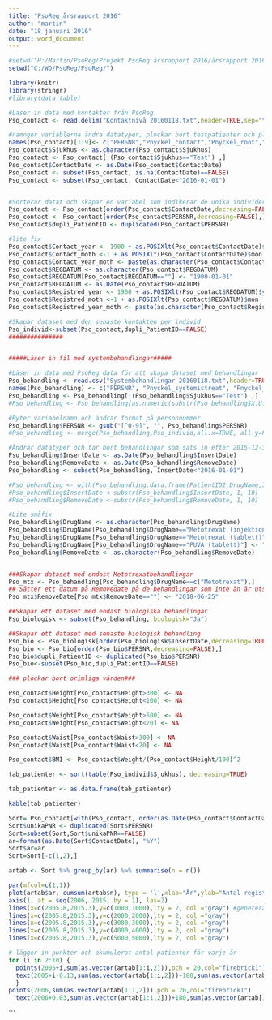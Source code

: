 ```yaml
---
title: "PsoReg årsrapport 2016"
author: "martin"
date: "18 januari 2016"
output: word_document
---
```

```r
#setwd("H:/Martin/PsoReg/Projekt PsoReg årsrapport 2016/årsrapport 2016 WD/Pso årsrapport 2016/Pso-16")
setwd("C:/WD/PsoReg/PsoReg/")

library(knitr)
library(stringr)
#library(data.table)

#Läser in data med kontakter från PsoReg
Pso_contact <- read.delim("Kontaktnivå 20160118.txt",header=TRUE,sep="\t",encoding="UTF-8", dec=",")

#namnger variablerna ändra datatyper, plockar bort testpatienter och plockar bort kontakter utan kontaktdatum och kontakter efter 2015-12-31
names(Pso_contact)[1:9]<- c("PERSNR","Pnyckel_contact","Pnyckel_root","Fnyckel_contact","PAT_ID","Kön","Aktiv_patient", "Sjukhus","ContactDate")
Pso_contact$Sjukhus <- as.character(Pso_contact$Sjukhus)
Pso_contact <- Pso_contact[!(Pso_contact$Sjukhus=="Test") ,]
Pso_contact$ContactDate <- as.Date(Pso_contact$ContactDate)
Pso_contact <- subset(Pso_contact, is.na(ContactDate)==FALSE)
Pso_contact <- subset(Pso_contact, ContactDate<"2016-01-01")


#Sorterar datat och skapar en variabel som indikerar de unika individerna dupli_PatientID=FALSE=första kontakten per individ
Pso_contact <- Pso_contact[order(Pso_contact$ContactDate,decreasing=FALSE),]
Pso_contact <- Pso_contact[order(Pso_contact$PERSNR,decreasing=FALSE),]
Pso_contact$dupli_PatientID <- duplicated(Pso_contact$PERSNR)

#lite fix
Pso_contact$Contact_year <- 1900 + as.POSIXlt(Pso_contact$ContactDate)$year
Pso_contact$Contact_moth <-1 + as.POSIXlt(Pso_contact$ContactDate)$mon
Pso_contact$Contact_year_moth <- paste(as.character(Pso_contact$Contact_year),as.character(Pso_contact$Contact_moth),sep ="")
Pso_contact$REGDATUM <- as.character(Pso_contact$REGDATUM)
Pso_contact$REGDATUM[Pso_contact$REGDATUM==""] <- "1900-01-01"
Pso_contact$REGDATUM <- as.Date(Pso_contact$REGDATUM)
Pso_contact$Registred_year <- 1900 + as.POSIXlt(Pso_contact$REGDATUM)$year
Pso_contact$Registred_moth <-1 + as.POSIXlt(Pso_contact$REGDATUM)$mon
Pso_contact$Registred_year_moth <- paste(as.character(Pso_contact$Registred_year),as.character(Pso_contact$Registred_moth),sep ="")

#Skapar dataset med den senaste kontakten per individ
Pso_individ<-subset(Pso_contact,dupli_PatientID==FALSE)
###############



```


```r
#####Läser in fil med systembehandlingar#####

#Läser in data med PsoReg data för att skapa dataset med behandlingar
Pso_behandling <- read.csv("Systembehandlingar 20160118.txt",header=TRUE,sep="\t",encoding="UTF-8")
names(Pso_behandling) <- c("PERSNR", "Pnyckel_systemictreat", "Fnyckel_systemictreat","Sjukhus", "InsertDate", "RemoveDate", "DrugName","biologisk","Aktiv_patient")
Pso_behandling <- Pso_behandling[!(Pso_behandling$Sjukhus=="Test") ,]
#Pso_behandling <- Pso_behandling[as.numeric(substr(Pso_behandling$X.U.FEFF.PERSNR,1,8))>19130101,]

#Byter variabelnamn och ändrar format på personnummer
Pso_behandling$PERSNR <- gsub("[^0-9]", "", Pso_behandling$PERSNR) 
#Pso_behandling <- merge(Pso_behandling,Pso_individ,all.x=TRUE, all.y=FALSE,by.x="PERSNR",by.y="PERSNR")

#Ändrar datatyper och tar bort behandlingar som sats in efter 2015-12-31
Pso_behandling$InsertDate <- as.Date(Pso_behandling$InsertDate)
Pso_behandling$RemoveDate <- as.Date(Pso_behandling$RemoveDate)
Pso_behandling <- subset(Pso_behandling, InsertDate<"2016-01-01")

#Pso_behandling <- with(Pso_behandling,data.frame(PatientID2,DrugName,InsertDate,RemoveDate,Region,Vårdnivå,Ålder,Sjukhus,ShortName,Department,PostalCode,PostOffice,ContactDate,ny_gamal_registrering))
#Pso_behandling$InsertDate <-substr(Pso_behandling$InsertDate, 1, 10)
#Pso_behandling$RemoveDate <-substr(Pso_behandling$RemoveDate, 1, 10)

#Lite småfix
Pso_behandling$DrugName <- as.character(Pso_behandling$DrugName)
Pso_behandling$DrugName[Pso_behandling$DrugName=="Metotrexat (injektion)"] <- "Metotrexat"
Pso_behandling$DrugName[Pso_behandling$DrugName=="Metotrexat (tablett)"] <- "Metotrexat"
Pso_behandling$DrugName[Pso_behandling$DrugName=="PUVA (tablett)"] <- "PUVA"
Pso_behandling$RemoveDate <- as.character(Pso_behandling$RemoveDate)


###Skapar dataset med endast Metotrexatbehandlingar
Pso_mtx <- Pso_behandling[Pso_behandling$DrugName==c("Metotrexat"),]
## Sätter ett datum på Removedate på de behandlingar som inte än är utskrivna 
Pso_mtx$RemoveDate[Pso_mtx$RemoveDate==""] <- "2018-06-25"

##Skapar ett dataset med endast biologiska behandlingar
Pso_biologisk <- subset(Pso_behandling, biologisk="Ja")

##Skapar ett dataset med senaste biologisk behandling
Pso_bio <- Pso_biologisk[order(Pso_biologisk$InsertDate,decreasing=TRUE),]
Pso_bio <- Pso_bio[order(Pso_bio$PERSNR,decreasing=FALSE),]
Pso_bio$dupli_PatientID <- duplicated(Pso_bio$PERSNR)
Pso_bio<-subset(Pso_bio,dupli_PatientID==FALSE)

```

```r
### plockar bort orimliga värden###

Pso_contact$Height[Pso_contact$Height>300] <- NA
Pso_contact$Height[Pso_contact$Height<100] <- NA

Pso_contact$Weight[Pso_contact$Weight>500] <- NA
Pso_contact$Weight[Pso_contact$Weight<20] <- NA

Pso_contact$Waist[Pso_contact$Waist>300] <- NA
Pso_contact$Waist[Pso_contact$Waist<20] <- NA

Pso_contact$BMI <- Pso_contact$Weight/(Pso_contact$Height/100)^2

```


```r

tab_patienter <- sort(table(Pso_individ$Sjukhus), decreasing=TRUE)

tab_patienter <- as.data.frame(tab_patienter)

kable(tab_patienter)
```

```r

Sort= Pso_contact[with(Pso_contact, order(as.Date(Pso_contact$ContactDate), Pso_contact$PERSNR)), ]  #sorterar patient enligt reg.datum och  
Sort$unikaPNR <- duplicated(Sort$PERSNR)
Sort=subset(Sort,Sort$unikaPNR==FALSE)
ar=format(as.Date(Sort$ContactDate), "%Y")
Sort$ar=ar
Sort=Sort[-c(1,2),]

artab <- Sort %>% group_by(ar) %>% summarise(n = n())

par(mfcol=c(1,1))
plot(artab$ar, cumsum(artab$n), type = 'l',xlab="År",ylab="Antal registrerade patienter",lty=c(1,1),lwd=c(3,3),col="dodgerblue2",xlim=c(2005.8,2015.3),ylim=c(0,5400),yaxs="i",xaxs="i",xaxt="n")
axis(1, at = seq(2006, 2015, by = 1), las=2)
lines(x=c(2005.8,2015.3),y=c(1000,1000),lty = 2, col ="gray") #genererar grids
lines(x=c(2005.8,2015.3),y=c(2000,2000),lty = 2, col ="gray")
lines(x=c(2005.8,2015.3),y=c(3000,3000),lty = 2, col ="gray")
lines(x=c(2005.8,2015.3),y=c(4000,4000),lty = 2, col ="gray")
lines(x=c(2005.8,2015.3),y=c(5000,5000),lty = 2, col ="gray")

# lägger in punkter och akumulerat antal patienter för varje år
for (i in 2:10) {                                             
  points(2005+i,sum(as.vector(artab[1:i,2])),pch = 20,col="firebrick1")
  text(2005+i-0.13,sum(as.vector(artab[1:i,2]))+180,sum(as.vector(artab[1:i,2])))
  }
points(2006,sum(as.vector(artab[1:1,2])),pch = 20,col="firebrick1")
  text(2006+0.03,sum(as.vector(artab[1:1,2]))+180,sum(as.vector(artab[1:1,2])))

```
```



